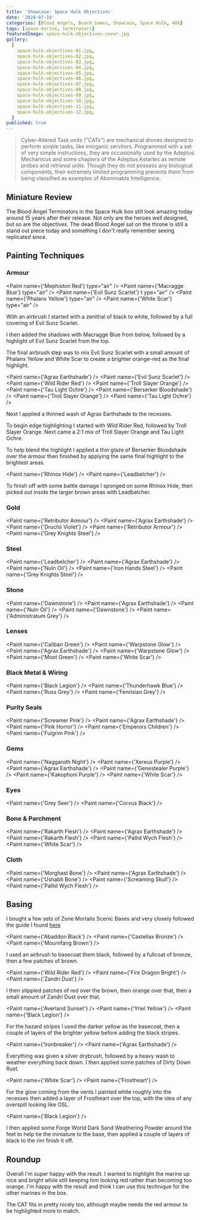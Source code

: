 ```yaml
---
title: 'Showcase: Space Hulk Objectives'
date: '2024-07-19'
categories: [Blood Angels, Board Games, Showcase, Space Hulk, 40k]
tags: [space marine, terminators]
featuredImage: space-hulk-objectives-cover.jpg
gallery:
  [
    space-hulk-objectives-01.jpg,
    space-hulk-objectives-02.jpg,
    space-hulk-objectives-03.jpg,
    space-hulk-objectives-04.jpg,
    space-hulk-objectives-05.jpg,
    space-hulk-objectives-06.jpg,
    space-hulk-objectives-07.jpg,
    space-hulk-objectives-08.jpg,
    space-hulk-objectives-09.jpg,
    space-hulk-objectives-10.jpg,
    space-hulk-objectives-11.jpg,
    space-hulk-objectives-12.jpg,
  ]
published: true
---
```



> Cyber-Altered Task units ("CATs") are mechanical drones designed to perform simple tasks, like inorganic servitors.
> Programmed with a set of very simple instructions, they are occasionally used by the Adeptus Mechanicus and some
> chapters of the Adeptus Astartes as remote probes and retrieval units. Though they do not possess any biological
> components, their extremely limited programming prevents them from being classified as examples of Abominable
> Intelligence.

## Miniature Review

The Blood Angel Terminators in the Space Hulk box still look amazing today around 15 years after their release. Not
only are the heroes well designed, but so are the objectives. The dead Blood Angel sat on the throne is still a stand
out piece today and something I don't really remember seeing replicated since.

## Painting Techniques

### Armour

<Paint name={'Mephiston Red'} type="air" />
<Paint name={'Macragge Blue'} type="air" />
<Paint name={'Evil Sunz Scarlet'} t ype="air" />
<Paint name={'Phalanx Yellow'} type="air" />
<Paint name={'White Scar'} type="air" />

With an airbrush I started with a zenithal of black to white, followed by a full covering of Evil Sunz Scarlet.

I then added the shadows with Macragge Blue from below, followed by a highlight of Evil Sunz Scarlet from the top.

The final airbrush step was to mix Evil Sunz Scarlet with a small amount of Phalanx Yellow and White Scar to create a
brighter orange-red as the final highlight.

<Paint name={'Agrax Earthshade'} />
<Paint name={'Evil Sunz Scarlet'} />
<Paint name={'Wild Rider Red'} />
<Paint name={'Troll Slayer Orange'} />
<Paint name={'Tau Light Ochre'} />
<Paint name={'Berserker Bloodshade'} />
<Paint name={'Troll Slayer Orange'} />
<Paint name={'Tau Light Ochre'} />

Next I applied a thinned wash of Agrax Earthshade to the recesses.

To begin edge highlighting I started with Wild Rider Red, followed by Troll Slayer Orange. Next came a 2:1 mix of
Troll Slayer Orange and Tau Light Ochre.

To help blend the highlight I applied a thin glaze of Berserker Bloodshade over the armour then finished by applying
the same final highlight to the brightest areas.

<Paint name={'Rhinox Hide'} />
<Paint name={'Leadbelcher'} />

To finish off with some battle damage I sponged on some Rhinox Hide, then picked out inside the larger brown areas
with Leadbelcher.

### Gold

<Paint name={'Retributor Armour'} />
<Paint name={'Agrax Earthshade'} />
<Paint name={'Druchii Violet'} />
<Paint name={'Retributor Armour'} />
<Paint name={'Grey Knights Steel'} />

### Steel

<Paint name={'Leadbelcher'} />
<Paint name={'Agrax Earthshade'} />
<Paint name={'Nuln Oil'} />
<Paint name={'Iron Hands Steel'} />
<Paint name={'Grey Knights Steel'} />

### Stone

<Paint name={'Dawnstone'} />
<Paint name={'Agrax Earthshade'} />
<Paint name={'Nuln Oil'} />
<Paint name={'Dawnstone'} />
<Paint name={'Administratum Grey'} />

### Lenses

<Paint name={'Caliban Green'} />
<Paint name={'Warpstone Glow'} />
<Paint name={'Agrax Earthshade'} />
<Paint name={'Warpstone Glow'} />
<Paint name={'Moot Green'} />
<Paint name={'White Scar'} />

### Black Metal & Wiring

<Paint name={'Black Legion'} />
<Paint name={'Thunderhawk Blue'} />
<Paint name={'Russ Grey'} />
<Paint name={'Fenrisian Grey'} />

### Purity Seals

<Paint name={'Screamer Pink'} />
<Paint name={'Agrax Earthshade'} />
<Paint name={'Pink Horror'} />
<Paint name={'Emperors Children'} />
<Paint name={'Fulgrim Pink'} />

### Gems

<Paint name={'Naggaroth Night'} />
<Paint name={'Xereus Purple'} />
<Paint name={'Agrax Earthshade'} />
<Paint name={'Genestealer Purple'} />
<Paint name={'Kakophoni Purple'} />
<Paint name={'White Scar'} />

### Eyes

<Paint name={'Grey Seer'} />
<Paint name={'Corvus Black'} />

### Bone & Parchment

<Paint name={'Rakarth Flesh'} />
<Paint name={'Agrax Earthshade'} />
<Paint name={'Rakarth Flesh'} />
<Paint name={'Pallid Wych Flesh'} />
<Paint name={'White Scar'} />

### Cloth

<Paint name={'Morghast Bone'} />
<Paint name={'Agrax Earthshade'} />
<Paint name={'Ushabti Bone'} />
<Paint name={'Screaming Skull'} />
<Paint name={'Pallid Wych Flesh'} />

## Basing

I bought a few sets of Zone Mortalis Scenic Bases and very closely followed the guide I found
[here](https://www.realmofplastic.com/warhammer/painting-tutorial-zone-mortalis-bases)

<Paint name={'Abaddon Black'} />
<Paint name={'Castellax Bronze'} />
<Paint name={'Mournfang Brown'} />

I used an airbrush to basecoat them black, followed by a fullcoat of bronze, then a few patches of brown.

<Paint name={'Wild Rider Red'} />
<Paint name={'Fire Dragon Bright'} />
<Paint name={'Zandri Dust'} />

I then stippled patches of red over the brown, then orange over that, then a small amount of Zandri Dust over that.

<Paint name={'Averland Sunset'} />
<Paint name={'Yriel Yellow'} />
<Paint name={'Black Legion'} />

For the hazard stripes I used the darker yellow as the basecoat, then a couple of layers of the brighter yellow before
adding the black stripes.

<Paint name={'Ironbreaker'} />
<Paint name={'Agrax Earthshade'} />

Everything was given a silver drybrush, followed by a heavy wash to weather everything back down. I then applied some
patches of Dirty Down Rust.

<Paint name={'White Scar'} />
<Paint name={'Frostheart'} />

For the glow coming from the vents I painted white roughly into the recesses then added a layer of Frostheart over the
top, with the idea of any overspill looking like OSL.

<Paint name={'Black Legion'} />

I then applied some Forge World Dark Sand Weathering Powder around the feet to help tie the miniature to the base, then
applied a couple of layers of black to the rim finish it off.

## Roundup

Overall I'm super happy with the result. I wanted to highlight the marine up nice and bright while still keeping him
looking red rather than becoming too orange. I'm happy with the result and think I can use this technique for the
other marines in the box.

The CAT fits in pretty nicely too, although maybe needs the red armour to be highlighted more to match.
